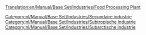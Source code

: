 [[Translation:en/Manual/Base Set/Industries/Food Processing Plant]]

{{nl/Manual/Base Set/Industries/Industrieën|image=en/Manual/Base Set/Industries/Foodprocplant.png
|name=Voedselfabriek
|climates=[[nl/Manual/Klimaat#subtropisch|Subtropisch]], [[nl/Manual/Klimaat#subarctisch|Subarctisch]].
|accepts=[[nl/Manual/Base Set/Cargos/Vee|levende have (vee)]], [[nl/Manual/Base Set/Cargos/Tarwe|tarwe]] (Subarctisch alleen). [[nl/Manual/Base Set/Cargos/Fruit|fruit]], [[nl/Manual/Base Set/Cargos/Mais|mais]] (Subtropisch alleen)
|produces=[[nl/Manual/Base Set/Cargos/Voedsel|Voedsel]]
|notes=Niet aanwezig in [[nl/Manual/Klimaat#gematigd|gematigd klimaat]]. Voedsel is nodig voor gemeenten boven de sneeuwlijn om te kunnen groeien in het subarctische klimaat. In het subtropisch klimaat zijn voedsel en water nodig om steden in de woestijn te laten groeien. 
}}

[[Category:nl/Manual/Base Set/Industries/Secundaire industrie]]
[[Category:nl/Manual/Base Set/Industries/Subtropische industrie]]
[[Category:nl/Manual/Base Set/Industries/Subarctische industrie]]